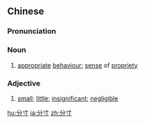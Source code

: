 ==Chinese==
{{zh-forms}}

===Pronunciation===
{{zh-pron
|m=fēncùn,tl=y
|c=fan1 cyun3
|h=pfs=fûn-chhun
|mn=hun-chhùn
|cat=n,a
}}

===Noun===
{{zh-noun}}

# [[appropriate]] [[behaviour]]; [[sense]] of [[propriety]]

===Adjective===
{{zh-adj}}

# [[small]]; [[little]]; [[insignificant]]; [[negligible]]

[[hu:分寸]]
[[ja:分寸]]
[[zh:分寸]]